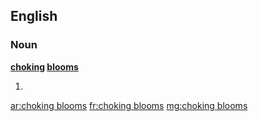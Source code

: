 ==English==

===Noun===
'''[[choking]] [[bloom]]s'''

# {{plural of|choking bloom}}

[[ar:choking blooms]]
[[fr:choking blooms]]
[[mg:choking blooms]]